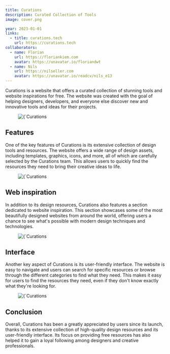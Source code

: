 ```yaml
---
title: Curations
description: Curated Collection of Tools
image: cover.png

year: 2023-01-01
links: 
  - title: curations.tech
    url: https://curations.tech
collaborators:
  - name: Florian
    url: https://floriankiem.com
    avatar: https://unavatar.io/floriandwt
  - name: Nils
    url: https://nilseller.com
    avatar: https://unavatar.io/readcv/nils_e13
---
```


Curations is a website that offers a curated collection of stunning tools and website inspirations for free. The website was created with the goal of helping designers, developers, and everyone else discover new and innovative tools and ideas for their projects.

<figure>
    <Image 
        src={`/images/projects/curations/mockup.png`}
        alt={`Curations `}
        width={593}
        height={305}
        priority
    />
</figure>

## Features

One of the key features of Curations is its extensive collection of design tools and resources. The website offers a wide range of design assets, including templates, graphics, icons, and more, all of which are carefully selected by the Curations team. This allows users to quickly find the resources they need to bring their creative ideas to life.

<figure>
    <Image 
        src={`/images/projects/curations/screen1.png`}
        alt={`Curations `}
        width={593}
        height={305}
		className='bg-zinc-900 dark:zinc-100'
        priority
    />
</figure>

## Web inspiration

In addition to its design resources, Curations also features a section dedicated to website inspiration. This section showcases some of the most beautifully designed websites from around the world, offering users a chance to see what's possible with modern design techniques and technologies.

<figure>
    <Image 
        src={`/images/projects/curations/screen2.png`}
        alt={`Curations `}
        width={593}
        height={305}
		className='bg-zinc-900 dark:zinc-100'
        priority
    />
</figure>

## Interface

Another key aspect of Curations is its user-friendly interface. The website is easy to navigate and users can search for specific resources or browse through the different categories to find what they need. This makes it easy for users to find the resources they need, even if they don't know exactly what they're looking for.


<figure>
    <Image 
        src={`/images/projects/curations/screen3.png`}
        alt={`Curations `}
        width={593}
        height={305}
		className='bg-zinc-900 dark:zinc-100'
        priority
    />
</figure>

## Conclusion

Overall, Curations has been a greatly appreciated by users since its launch, thanks to its extensive collection of high-quality design resources and its user-friendly interface. Its focus on providing free resources has also helped it to gain a loyal following among designers and creative professionals.